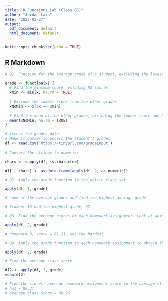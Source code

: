 ```yaml
---
title: "R Functions Lab (Class 06)"
author: "Jordan Laxa"
date: "2023-01-27"
output:
  pdf_document: default
  html_document: default
---
```


```r
knitr::opts_chunk$set(echo = TRUE)
```

## R Markdown

```r
# Q1. Function for the average grade of a student, excluding the lowest score and dropped NA scores

grade <- function(x) {
  # Find the minimum score, exluding NA scores
  xmin <- min(x, na.rm = TRUE)
  
  # Exclude the lowest score from the other grades
  xNoMin <- x[!x == xmin]
  
  # Find the mean of the other grades, excluding the lowest score and NA scores
  mean(xNoMin, na.rm = TRUE)
}
```

```r
# Access the grades data
# Make it easier to access the student's grades
df <- read.csv('https://tinyurl.com/gradeinput')

# Convert the strings to numerics

chars <- sapply(df, is.character)

df[ , chars] <- as.data.frame(apply(df, 2, as.numeric))

# Q2. Apply the grade function to the entire class set

apply(df, 1, grade)

# Look at the average grades and find the highest average grade

# Student 18 had the highest grade, 97.

# Q3. Find the average scores of each homework assignment. Look at which value is the lowest.

apply(df, 2, grade)

# Homework 3, score = 81.21, was the hardest

# Q4. Apply the grade function to each homework assignment to obtain the average score for each one

apply(df, 2, grade)

# Find the average class score

df2 <- apply(df, 1, grade) 
mean(df2)

# Find the closest average homework assignment score to the average class score
# hw1 = 89.37
# average class score = 88.26

```
